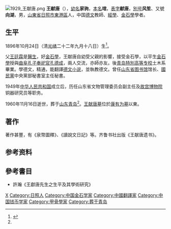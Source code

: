 {{Otheruses|other=名为王家驹的其他人物|王家驹}}
[[File:1929_王献唐.png|thumb]]
'''王献唐'''（{{bd|1896年||1960年||catIdx=W}}），[[幼名|幼名]]'''家驹'''，[[本名|本名]]'''琯'''，[[表字|表字]]'''献唐'''，[[別号|別号]]'''风笙'''、又號'''向湖'''，男，[[山東省|山東省]][[日照市|日照市]][[東港區|東港區]]人，中国[[德文|德文]]教師、[[經學|經學]]、[[金石學|金石學]]學者。

== 生平 ==
1896年10月24日（清[[光绪|光绪]]二十二年九月十八日）生<ref name=rwcd>{{cite book |title=《民国人物大辞典上》 |publisher=河北人民出版社 |date=1991年 |page=第192页}}</ref>。

父[[王廷霖|王廷霖]]是[[醫生|醫生]]，好[[金石學|金石學]]，王献唐自幼受父親的影響，接受金石學，以平生[[金石學|金石學]]授與[[曲阜|曲阜]][[孔子奉祀官|孔子奉祀官]][[孔德成|孔德成]]，兩人交流，亦師亦友。後[[德华大学|青岛特別高等专校]]土木系畢業。學德文，精通，能翻譯[[德文|德文]][[小说|小说]]，並執教德文。曾任[[山东省图书馆|山东省图书馆]]馆长、[[國民黨|國民黨]]中央黨部秘書室主任秘書。

1949年[[中华人民共和国|中华人民共和国]]成立后，历任山东省文物管理委员会副主任及[[故宫博物院|故宫博物院]]铜器研究员等职务。

1960年11月16日逝世，葬于[[山东|山东]][[青岛|青岛]]<ref name=rwcd/>。[[王献唐墓|王献唐墓]]位於[[康有为墓|康有为墓]]以東。

== 著作 ==
著作甚豐，有《泉幣圖釋》、《讀說文日記》等。齐鲁书社出版《王献唐遗书》。

== 参考资料 ==
{{reflist}}

== 參考書目 ==
* 許瀚《王獻唐先生之生平及其學術研究》

{{Authority control}}
{{DEFAULTSORT:Wang}}
[[Category:王姓|X]]
[[Category:日照人|Category:日照人]]
[[Category:中国金石学家|Category:中国金石学家]]
[[Category:中國翻譯家|Category:中國翻譯家]]
[[Category:中国钱币学家|Category:中国钱币学家]]
[[Category:甲骨學家|Category:甲骨學家]]
[[Category:葬于青岛|Category:葬于青岛]]